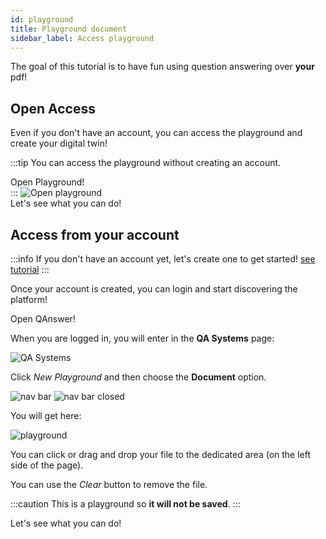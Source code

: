 ```yaml
---
id: playground
title: Playground document
sidebar_label: Access playground
---
```


The goal of this tutorial is to have fun using question answering over **your** pdf!

## Open Access
Even if you don't have an account, you can access the playground and create your digital twin!

:::tip
You can access the playground without creating an account.
<div style={{ display: 'flex', justifyContent: 'center', marginBottom: '20px' }}>
    <Link
        to='https://app.qanswer.ai/playground/textdoc'
        className="button button--primary button--lg"
        style={{ textDecoration: 'none', backgroundColor: '#fff9', color: '#000', border: 'none' }}
    >
        Open Playground!
    </Link>
</div>
:::

<Image src='/img/screenshots/playground-document/open-playground.png' alt='Open playground'/>

<div style={{ display: 'flex', justifyContent: 'center', marginBottom: '20px', marginTop: '10px' }}>
    <Link
        to='try-it'
        style={{ fontSize: '20px' }}
    >
        Let's see what you can do!
    </Link>
</div>

## Access from your account

:::info
If you don't have an account yet, let's create one to get started! [see tutorial](/introduction/register-login)
:::

Once your account is created, you can login and start discovering the platform!

<div style={{ display: 'flex', justifyContent: 'center', marginBottom: '20px' }}>
    <Link
        to='https://app.qanswer.ai'
        className="button button--primary button--lg"
    >
        Open QAnswer!
    </Link>
</div>

When you are logged in, you will enter in the <b>QA Systems</b> page:

<Image src='/img/screenshots/qa-systems-empty.png' alt='QA Systems'/>

Click <i>New Playground</i> and then choose the **Document** option.

<div style={{ display: 'flex', alignItems: 'center', gap: '10px', marginBottom: '20px', justifyContent: 'center' }}>
    <img src='/img/screenshots/navbar-open-playground-text.png' alt='nav bar' style={{ height: '300px' }}/>
    <img src='/img/screenshots/navbar-closed-playground.png' alt='nav bar closed' style={{ height: '300px' }}/>
</div>

You will get here:

<Image src='/img/screenshots/playground-document/playground-document.png' alt='playground'/>

You can click or drag and drop your file to the dedicated area (on the left side of the page).

You can use the <i>Clear</i> button to remove the file.

:::caution
This is a playground so **it will not be saved**.
:::

<div style={{ display: 'flex', justifyContent: 'center', marginBottom: '20px', marginTop: '10px' }}>
    <Link
        to='try-it'
        style={{ fontSize: '20px' }}
    >
        Let's see what you can do!
    </Link>
</div>

